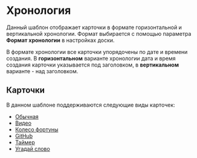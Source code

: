 # Хронология

Данный шаблон отображает карточки в формате горизонтальной и вертикальной хронологии. Формат выбирается с помощью параметра **Формат хронологии** в настройках доски.

В формате хронологии все карточки упорядочены по дате и времени создания. В __горизонтальном__ варианте хронологии дата и время создания карточки указывается под заголовком, в __вертикальном__ варианте - над заголовком.

## Карточки
В данном шаблоне поддерживаются следующие виды карточек:
- [Обычная](/cards/default)
- [Видео](/cards/video)
- [Колесо фортуны](/cards/fortune)
- [GitHub](/cards/github)
- [Таймер](/cards/timer)
- [Угадай слово](/cards/word)